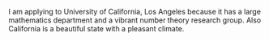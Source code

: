 I am applying to University of California, Los Angeles because it has a large mathematics department and a vibrant number theory research group. Also California is a beautiful state with a pleasant climate.
 
